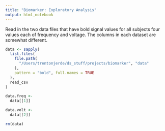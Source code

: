 ```yaml
---
title: "Biomarker: Exploratory Analysis"
output: html_notebook
---
```


Read in the two data files that have bold signal values for all subjects four values each of frequency and voltage. The columns in each dataset are somewhat different.

```r
data <- sapply(
  list.files(
    file.path(
      "/Users/trentonjerde/ds_stuff/projects/biomarker", "data"
    ), 
    pattern = "bold", full.names = TRUE
  ), 
  read_csv
)

data.freq <-
  data[[1]]

data.volt <-
  data[[2]]

rm(data)
```